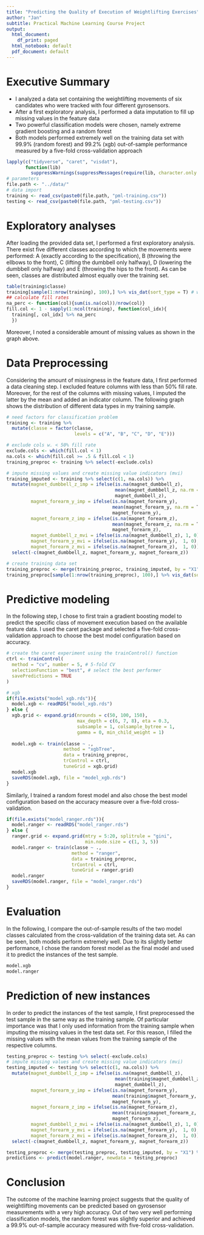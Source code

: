 ```yaml
---
title: "Predicting the Quality of Execution of Weightlifting Exercises"
author: "Jan"
subtitle: Practical Machine Learning Course Project
output:
  html_document:
    df_print: paged
  html_notebook: default
  pdf_document: default
---
```



# Executive Summary
- I analyzed a data set containing the weightlifting movements of six candidates who were tracked with four different gyrosensors.
- After a first exploratory analysis, I performed a data imputation to fill up missing values in the feature data
- Two powerful classification models were chosen, namely extreme gradient boosting and a random forest
- Both models performed extremely well on the training data set with 99.9\% (random forest) and 99.2\% (xgb) out-of-sample performance measured by a five-fold cross-validation approach

```r
lapply(c("tidyverse", "caret", "visdat"), 
       function(lib) 
         suppressWarnings(suppressMessages(require(lib, character.only = T))))
# parameters
file.path <- "../data/"
# data import
training <- read_csv(paste0(file.path, "pml-training.csv"))
testing <- read_csv(paste0(file.path, "pml-testing.csv"))
```

# Exploratory analyses

After loading the provided data set, I performed a first exploratory analysis. There exist five different classes according to which the movements were performed: A (exactly according to the specification), B (throwing the ellbows to the front), C (lifting the dumbbell only halfway), D (lowering the dumbbell only halfway) and E (throwing the hips to the front). As can be seen, classes are distributed almost equally over the training set. 
```r
table(training$classe)
training[sample(1:nrow(training), 100),] %>% vis_dat(sort_type = T) # we see that a lot of the feature data is missing
## calculate fill rates
na_perc <- function(col){sum(is.na(col))/nrow(col)}
fill.col <- 1 - sapply(1:ncol(training), function(col_idx){
  training[, col_idx] %>% na_perc
  })
```

Moreover, I noted a considerable amount of missing values as shown in the graph above.

# Data Preprocessing

Considering the amount of missingness in the feature data, I first performed a data cleaning step. I excluded feature columns with less than 50\% fill rate. Moreover, for the rest of the columns with missing values, I imputed the latter by the mean and added an indicator column. The following graph shows the distribution of different data types in my training sample. 

```r
# need factors for classification problem
training <- training %>% 
  mutate(classe = factor(classe, 
                         levels = c("A", "B", "C", "D", "E"))) 

# exclude cols w. < 50% fill rate
exclude.cols <- which(fill.col < 1)
na.cols <- which(fill.col >= .5 & fill.col < 1)
training_preproc <- training %>% select(-exclude.cols)

# impute missing values and create missing value indicators (mvi)
training_imputed <- training %>% select(c(1, na.cols)) %>% 
  mutate(magnet_dumbbell_z_imp = ifelse(is.na(magnet_dumbbell_z), 
                                        mean(magnet_dumbbell_z, na.rm = T), 
                                        magnet_dumbbell_z),
         magnet_forearm_y_imp = ifelse(is.na(magnet_forearm_y), 
                                       mean(magnet_forearm_y, na.rm = T), 
                                       magnet_forearm_y),
         magnet_forearm_z_imp = ifelse(is.na(magnet_forearm_z), 
                                       mean(magnet_forearm_z, na.rm = T), 
                                       magnet_forearm_z),
         magnet_dumbbell_z_mvi = ifelse(is.na(magnet_dumbbell_z), 1, 0),
         magnet_forearm_y_mvi = ifelse(is.na(magnet_forearm_y),  1, 0),
         magnet_forearm_z_mvi = ifelse(is.na(magnet_forearm_z),  1, 0)) %>%
  select(-c(magnet_dumbbell_z, magnet_forearm_y, magnet_forearm_z))

# create training data set
training_preproc <- merge(training_preproc, training_imputed, by = "X1") %>% select(-"X1")
training_preproc[sample(1:nrow(training_preproc), 100),] %>% vis_dat(sort_type = T)
```


# Predictive modeling

In the following step, I chose to first train a gradient boosting model to predict the specific class of movement execution based on the available feature data. I used the caret package and selected a five-fold cross-validation approach to choose the best model configuration based on accuracy.

```r
# create the caret experiment using the trainControl() function
ctrl <- trainControl(
  method = "cv", number = 5, # 5-fold CV
  selectionFunction = "best", # select the best performer
  savePredictions = TRUE
)

# xgb
if(file.exists("model_xgb.rds")){
  model.xgb <- readRDS("model_xgb.rds")
} else {
  xgb.grid <- expand.grid(nrounds = c(50, 100, 150), 
                          max_depth = c(6, 7, 8), eta = 0.3, 
                          subsample = 1, colsample_bytree = 1, 
                          gamma = 0, min_child_weight = 1)
  
  model.xgb <- train(classe ~ ., 
                     method = "xgbTree", 
                     data = training_preproc,
                     trControl = ctrl,
                     tuneGrid = xgb.grid)
  model.xgb
  saveRDS(model.xgb, file = "model_xgb.rds")
}
```

Similarly, I trained a random forest model and also chose the best model configuration based on the accuracy measure over a five-fold cross-validation.

```r
if(file.exists("model_ranger.rds")){
  model.ranger <- readRDS("model_ranger.rds")
} else {
  ranger.grid <- expand.grid(mtry = 5:20, splitrule = "gini", 
                             min.node.size = c(1, 3, 5))
  model.ranger <- train(classe ~ .,
                        method = "ranger",
                        data = training_preproc,
                        trControl = ctrl, 
                        tuneGrid = ranger.grid)
  model.ranger
  saveRDS(model.ranger, file = "model_ranger.rds")
}
```

# Evaluation

In the following, I compare the out-of-sample results of the two model classes calculated from the cross-validation of the training data set. As can be seen, both models perform extremely well. Due to its slightly better performance, I chose the random forest model as the final model and used it to predict the instances of the test sample.

```r
model.xgb
model.ranger
```
# Prediction of new instances

In order to predict the instances of the test sample, I first preprocessed the test sample in the same way as the training sample. Of particular importance was that I only used information from the training sample when imputing the missing values in the test data set. For this reason, I filled the missing values with the mean values from the training sample of the respective columns. 

```r
testing_preproc <- testing %>% select(-exclude.cols)
# impute missing values and create missing value indicators (mvi)
testing_imputed <- testing %>% select(c(1, na.cols)) %>% 
  mutate(magnet_dumbbell_z_imp = ifelse(is.na(magnet_dumbbell_z), 
                                        mean(training$magnet_dumbbell_z, na.rm = T), 
                                        magnet_dumbbell_z),
         magnet_forearm_y_imp = ifelse(is.na(magnet_forearm_y), 
                                       mean(training$magnet_forearm_y, na.rm = T), 
                                       magnet_forearm_y),
         magnet_forearm_z_imp = ifelse(is.na(magnet_forearm_z), 
                                       mean(training$magnet_forearm_z, na.rm = T), 
                                       magnet_forearm_z),
         magnet_dumbbell_z_mvi = ifelse(is.na(magnet_dumbbell_z), 1, 0),
         magnet_forearm_y_mvi = ifelse(is.na(magnet_forearm_y),  1, 0),
         magnet_forearm_z_mvi = ifelse(is.na(magnet_forearm_z),  1, 0)) %>%
  select(-c(magnet_dumbbell_z, magnet_forearm_y, magnet_forearm_z))

testing_preproc <- merge(testing_preproc, testing_imputed, by = "X1") %>% select(-"X1")
predictions <- predict(model.ranger, newdata = testing_preproc)
```

# Conclusion

The outcome of the machine learning project suggests that the quality of weightlifting movements can be predicted based on gyrosensor measurements with a very high accuracy. Out of two very well performing classification models, the random forest was slightly superior and achieved a 99.9\% out-of-sample accuracy measured with five-fold cross-validation.

